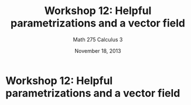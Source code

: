 % Workshop 12: Helpful parametrizations and a vector field
% Math 275 Calculus 3
% November 18, 2013

# Workshop 12: Helpful parametrizations and a vector field

\begin{questions}

\question Let $A = (2,2)$ and let $D = (4,6)$. Let $B$ and $C$ be the other two corners of the rectangle whose opposite corners are $A$ and $D$. Draw a figure and label it clearly.

\begin{parts}

    \part Parametrize the piecewise linear path from $A$ to $D$ passing through $B$.
    \part Parametrize the piecewise linear path from $A$ to $D$ passing through $C$.

\end{parts}

\dwrspace{1}

\question Draw the following vector fields on the back of this page. Make \emph{big}, \emph{beautiful} pictures. Each picture should include at least 10 vectors.

\begin{parts}

    \part $\vec{F} = \angl{1, 0}$
    \part $\vec{G} = \angl{0,-2}$
    \part $\vec{H} = \angl{x,0}$
    \part $\vec{R} = \angl{0,x}$
    \part $\vec{S} = \angl{x,y}$
    \part $\vec{T} = \angl{-y,x}$

\end{parts}

\end{questions}